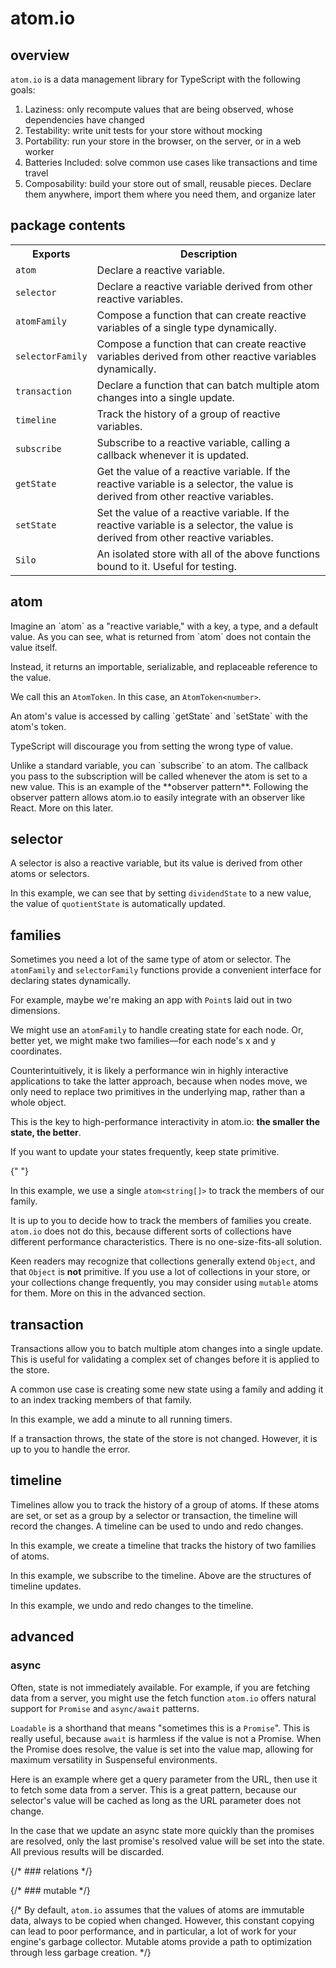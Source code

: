 






<Layout>

# atom.io

## overview

`atom.io` is a data management library for TypeScript with the following goals:

1. Laziness: only recompute values that are being observed, whose dependencies have changed
2. Testability: write unit tests for your store without mocking
3. Portability: run your store in the browser, on the server, or in a web worker
4. Batteries Included: solve common use cases like transactions and time travel
5. Composability: build your store out of small, reusable pieces. Declare them anywhere, import them where you need them, and organize later

## package contents

<table>
  <tbody>
    <tr>
      <th>Exports</th>
      <th>Description</th>
    </tr>
    <tr>
      <td>
        <code>atom</code>
      </td>
      <td>Declare a reactive variable.</td>
    </tr>
    <tr>
      <td>
        <code>selector</code>
      </td>
      <td>
        Declare a reactive variable derived from other reactive variables.
      </td>
    </tr>
    <tr>
      <td>
        <code>atomFamily</code>
      </td>
      <td>
        Compose a function that can create reactive variables of a single type
        dynamically.
      </td>
    </tr>
    <tr>
      <td>
        <code>selectorFamily</code>
      </td>
      <td>
        Compose a function that can create reactive variables derived from other
        reactive variables dynamically.
      </td>
    </tr>
    <tr>
      <td>
        <code>transaction</code>
      </td>
      <td>
        Declare a function that can batch multiple atom changes into a single
        update.
      </td>
    </tr>
    <tr>
      <td>
        <code>timeline</code>
      </td>
      <td>Track the history of a group of reactive variables.</td>
    </tr>
    <tr>
      <td>
        <code>subscribe</code>
      </td>
      <td>
        Subscribe to a reactive variable, calling a callback whenever it is
        updated.
      </td>
    </tr>
    <tr>
      <td>
        <code>getState</code>
      </td>
      <td>
        Get the value of a reactive variable. If the reactive variable is a
        selector, the value is derived from other reactive variables.
      </td>
    </tr>
    <tr>
      <td>
        <code>setState</code>
      </td>
      <td>
        Set the value of a reactive variable. If the reactive variable is a
        selector, the value is derived from other reactive variables.
      </td>
    </tr>
    <tr>
      <td>
        <code>Silo</code>
      </td>
      <td>
        An isolated store with all of the above functions bound to it. Useful
        for testing.
      </td>
    </tr>
  </tbody>
</table>

## atom

<DeclareAnAtom client:load />
Imagine an `atom` as a "reactive variable," with a key, a type, and a default value.

<AnAtomTokenIsAReference client:load />
As you can see, what is returned from `atom` does not contain the value itself.

Instead, it returns an importable, serializable, and replaceable reference to the value.

We call this an `AtomToken`. In this case, an `AtomToken<number>`.

<GetAndSetAnAtom client:load />
An atom's value is accessed by calling `getState` and `setState` with the atom's
token.

TypeScript will discourage you from setting the wrong type of value.

<SubscribeToAnAtom client:load />
Unlike a standard variable, you can `subscribe` to an atom. The callback you pass
to the subscription will be called whenever the atom is set to a new value.

<SubscribePowersIntegrations client:load />
This is an example of the **observer pattern**. Following the observer pattern allows
atom.io to easily integrate with an observer like React. More on this later.

## selector

<DeclareASelector client:load />

A selector is also a reactive variable, but its value is derived from other atoms or selectors.

<UseASelector client:load />

In this example, we can see that by setting `dividendState` to a new value, the value of `quotientState` is automatically updated.

## families

Sometimes you need a lot of the same type of atom or selector. The `atomFamily` and `selectorFamily` functions provide a convenient interface for declaring states dynamically.

<DeclareAFamily client:load />

For example, maybe we're making an app with `Point`s laid out in two dimensions.

We might use an `atomFamily` to handle creating state for each node. Or, better yet, we might make two families—for each node's x and y coordinates.

Counterintuitively, it is likely a performance win in highly interactive applications to take the latter approach, because when nodes move, we only need to replace two primitives in the underlying map, rather than a whole object.

This is the key to high-performance interactivity in atom.io: **the smaller the state, the better**.

If you want to update your states frequently, keep state primitive.

<UseAnIndexToTrackFamilyMembers client:load />{" "}

In this example, we use a single `atom<string[]>` to track the members of our family.

It is up to you to decide how to track the members of families you create. `atom.io` does not do this, because different sorts of collections have different performance characteristics. There is no one-size-fits-all solution.

Keen readers may recognize that collections generally extend `Object`, and that `Object` is **not** primitive. If you use a lot of collections in your store, or your collections change frequently, you may consider using `mutable` atoms for them. More on this in the advanced section.

## transaction

Transactions allow you to batch multiple atom changes into a single update. This is useful for validating a complex set of changes before it is applied to the store.

<CallAFamilyInATransaction client:load />

A common use case is creating some new state using a family and adding it to an index tracking members of that family.

<IterateThroughAnIndexChangingTheValueOfSomeAtoms client:load />

In this example, we add a minute to all running timers.

<TryCatchAFailedTransaction client:load />

If a transaction throws, the state of the store is not changed. However, it is up to you to handle the error.

## timeline

Timelines allow you to track the history of a group of atoms. If these atoms are set, or set as a group by a selector or transaction, the timeline will record the changes. A timeline can be used to undo and redo changes.

<CreateATimeline client:load />

In this example, we create a timeline that tracks the history of two families of atoms.

<SubscribeToATimeline client:load />

In this example, we subscribe to the timeline. Above are the structures of timeline updates.

<UndoAndRedoChanges client:load />

In this example, we undo and redo changes to the timeline.

## advanced

### async

Often, state is not immediately available. For example, if you are fetching data from a server, you might use the fetch function `atom.io` offers natural support for `Promise` and `async/await` patterns.

<AwaitYourState client:load />

`Loadable` is a shorthand that means "sometimes this is a `Promise`". This is really useful, because `await` is harmless if the value is not a Promise. When the Promise does resolve, the value is set into the value map, allowing for maximum versatility in Suspenseful environments.

<LoadableSelector client:load />

Here is an example where get a query parameter from the URL, then use it to fetch some data from a server. This is a great pattern, because our selector's value will be cached as long as the URL parameter does not change.

<AvoidRaceBetweenPromises client:load />

In the case that we update an async state more quickly than the promises are resolved, only the last promise's resolved value will be set into the state. All previous results will be discarded.

{/* ### relations */}

{/* ### mutable */}

{/* By default, `atom.io` assumes that the values of atoms are immutable data, always to be copied when changed. However, this constant copying can lead to poor performance, and in particular, a lot of work for your engine's garbage collector. Mutable atoms provide a path to optimization through less garbage creation. */}

</Layout>

